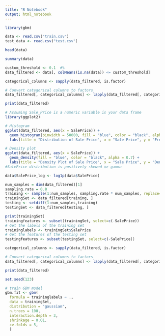 ```yaml
---
title: "R Notebook"
output: html_notebook
---
```


```r
library(gbm)

data <- read.csv("train.csv")
test_data <- read.csv("test.csv")

head(data)

summary(data)
```



```r
custom_threshold <- 0.1  #%
data_filtered <- data[, colMeans(is.na(data)) <= custom_threshold]
```

```r
categorical_columns <- sapply(data_filtered, is.factor)

# Convert categorical columns to factors
data_filtered[, categorical_columns] <- lapply(data_filtered[, categorical_columns], as.factor)

print(data_filtered)
```


```r
# Assuming Sale_Price is a numeric variable in your data frame
library(ggplot2)

# Histogram
ggplot(data_filtered, aes(x = SalePrice)) +
  geom_histogram(binwidth = 50000, fill = "blue", color = "black", alpha = 0.7) +
  labs(title = "Distribution of Sale Price", x = "Sale Price", y = "Frequency")

# Density plot
ggplot(data_filtered, aes(x = SalePrice)) +
  geom_density(fill = "blue", color = "black", alpha = 0.7) +
  labs(title = "Density Plot of Sale Price", x = "Sale Price", y = "Density")
#SalePrice distribution is positively skewed => gamma

data$SalePrice_log <- log1p(data$SalePrice)
```


```r
num_samples = dim(data_filtered)[1]
sampling.rate = 0.8
training <- sample(1:num_samples, sampling.rate * num_samples, replace=FALSE)
trainingSet <- data_filtered[training, ]
testing <- setdiff(1:num_samples,training)
testingSet <- data_filtered[testing, ]

print(trainingSet)
trainingfeatures <- subset(trainingSet, select=c(-SalePrice))
# Get the labels of the training set
traininglabels <- trainingSet$SalePrice
# Get the features of the testing set
testingfeatures <- subset(testingSet, select=c(-SalePrice))
```



```r
categorical_columns <- sapply(data_filtered, is.factor)

# Convert categorical columns to factors
data_filtered[, categorical_columns] <- lapply(data_filtered[, categorical_columns], as.factor)

print(data_filtered)
```


```r
set.seed(123)

# train GBM model
gbm.fit <- gbm(
  formula = traininglabels ~ .,
  data = trainingSet,
  distribution = "gaussian",
  n.trees = 100,
  interaction.depth = 3,
  shrinkage = 0.01,
  cv.folds = 5,
  )  


```

```r

```

